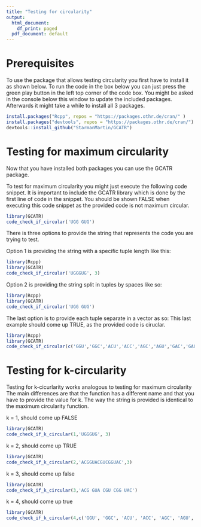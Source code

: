 ```yaml
---
title: "Testing for circularity"
output:
  html_document:
    df_print: paged
  pdf_document: default
---
```


# Prerequisites

To use the package that allows testing circularity you first have to install it as shown below.
To run the code in the box below you can just press the green play button in the left top corner of the code box.
You might be asked in the console below this window to update the included packages. Afterwards it might take a while to install all 3 packages.

```r
install.packages("Rcpp", repos = "https://packages.othr.de/cran/" )
install.packages("devtools", repos = "https://packages.othr.de/cran/")
devtools::install_github("StarmanMartin/GCATR")
```


# Testing for maximum circularity
Now that you have installed both packages you can use the GCATR package. 

To test for maximum circularity you might just execute the following code snippet.
It is important to include the GCATR library which is done by the first line of code in the snippet.
You should be shown FALSE when executing this code snippet as the provided code is not maximum circular.

```r
library(GCATR)
code_check_if_circular('UGG GUG')
```
There is three options to provide the string that represents the code you are trying to test.

Option 1 is providing the string with a specific tuple length like this:
```r
library(Rcpp)
library(GCATR)
code_check_if_circular('UGGGUG', 3)
```

Option 2 is providing the string split in tuples by spaces like so:
```r
library(Rcpp)
library(GCATR)
code_check_if_circular('UGG GUG')
```

The last option is to provide each tuple separate in a vector as so:
This last example should come up TRUE, as the provided code is ciruclar.

```r
library(Rcpp)
library(GCATR)
code_check_if_circular(c('GGU','GGC','ACU','ACC','AGC','AGU','GAC','GAU','GUC','GUU','AAU','AUU','AAC','AUC','GCU','GCC'))
```
# Testing for k-circularity

Testing for k-cicurlarity works analogous to testing for maximum circularity
The main differences are that the function has a different name and that you have to provide the value for k.
The way the string is provided is identical to the maximum circularity function.

k = 1, should come up FALSE
```r
library(GCATR)
code_check_if_k_circular(1,'UGGGUG', 3)
```
k = 2, should come up TRUE
```r
library(GCATR)
code_check_if_k_circular(2,'ACGGUACGUCGGUAC',3)
```
k = 3, should come up false
```r
library(GCATR)
code_check_if_k_circular(3,'ACG GUA CGU CGG UAC')
```

 k = 4, should come up true
```r
library(GCATR)
code_check_if_k_circular(4,c('GGU', 'GGC', 'ACU', 'ACC', 'AGC', 'AGU', 'GAC', 'GAU', 'GUC', 'GUU', 'AAU', 'AUU', 'AAC', 'AUC', 'GCU', 'GCC'))
```
 
